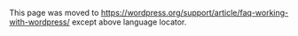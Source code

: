 {{Languages|
{{en|FAQ Working with WordPress}}
{{ja|FAQ Working with WordPress}}
{{zh-cn|使用 WordPress 的常见问题}}
{{zh-tw|使用WordPress的常見問題}}
}}

This page was moved to https://wordpress.org/support/article/faq-working-with-wordpress/ except above language locator.
<!--
[[FAQ|Back to FAQ]]

__TOC__

==Administration==
===Can my posts have URL instead of  /index.php?p=76?===
See:
* [[Using Permalinks]]

===How can I find out if I have mod_rewrite?===
To get information about your server, you can use the <tt>phpinfo()</tt> function:

1. Paste this into [[Glossary#Text editor|text editor]]

 <tt><?php phpinfo(); ?></tt>

2. Save as '''info.php'''
3. Upload to server. Visit in your browser (www.example.com/info.php)

The '''info.php''' file returns a page outlining the details of your PHP installation. You can see if [[Glossary#mod_rewrite| mod_rewrite]] is loaded. Under the '''apache''' header, look in the '''Loaded Modules''' section and see if mod_rewiite is listed.

===How do I change file and folder permissions?===
See:
* [[Changing File Permissions]]

===How long is the release cycle of WordPress?===
A major release of WordPress happens every 6 months or so. Suggest and vote on ideas for future releases at [https://wordpress.org/ideas/ the WordPress Extend Ideas site].

Also refer [[WordPress Versions]] for the chronologically listed versions of WordPress along with the Change Log information on new features and improvements in each version. There are the future releases and links to their respective milestones in the bug tracker.

===How do I turn on Permalinks, and what do I do about the errors?===
See:
* [[Using Permalinks]]

===What are Roles for and what permissions do different Roles have?===
See:
* [[Roles_and_Capabilities|Roles and Capabilities]]

===Does the ''644'' permissions on ''wp-config.php'' compromise the username and password to all other users on my shared server?===
This is a limitation of the way PHP is set up on your server. If you previously used Movable Type, Perl was probably set up with suexec so Movable Type executed as your user. In this case, PHP is running as the web server user, which is why it has to be at least 444. There is phpsuexec but it seems many hosts don’t use it.

However this is often not an issue on modern shared hosts because even though the file is “world" readable each account is set up with a "jailshell" which keeps people locked in their home directory, and PHP can be easily modified with an open_basedir restriction to keep people from writing PHP scripts to read your files. If you are really concerned, you should contact your host to see what measures they are taking.

===How do I redirect users back to my blog's main page after they login?===

By default, WordPress reroutes a registered user to the [[Administration Screens]] after they log into the blog. To change the page, there are WordPress Plugins that can handle the redirect, or you can set the Theme function to handle it. See [[Function_Reference/wp_login_url]].

===How do I change permissions for my files so I can edit them using the Theme Editor?===
See:
* [[Changing File Permissions]]

===How do I prevent my images from being hot-linked by another website?===
You can use your .htaccess file to protect images from being hot linked, or, in other words, being linked-to from other websites. This can be a drain on your bandwidth, because if someone links directly to the image on your site, then you lose the bandwidth.

===How do I backup and restore my WordPress database using phpMyadmin?=== 
See:
* [[Backing Up Your Database]] and [[Restoring Your Database From Backup]]

===How do I prevent comment flooding?===
Comment flooding is when a lot of comments (probably spam) are posted to your website in a very short duration of time. This is only one aspect of the broader problem of [[Comment Spam|comment spam]] in general, but it can quickly overwhelm a moderator's ability to manually delete the offending comments.

WordPress manages the worst floods automatically by default. Any commenters from the same IP or e-mail address (other than registered users with <tt>manage_options</tt> [[Roles and Capabilities#Capabilities|capabilities]]) that post within 15 seconds of their last comment gets their comment discarded. The time setting can be changed by a [https://wordpress.org/plugins/search.php?q=comment+flood number of plugins] that extend this functionality. You might also consider one of the many broader spam blocking plugins, such as [https://wordpress.org/plugins/akismet/ Akismet], or even turning your comment system over to [https://wordpress.org/plugins/disqus-comment-system/ Disqus].

You could also just change the time setting by inserting the following filter into <tt>functions.php</tt> of your current theme. Or you may create and install a very basic plugin and insert the following code:

<pre>
function dam_the_flood( $dam_it, $time_last, $time_new ) {
	if ( ($time_new - $time_last) < 300 ) // time interval is 300
		return true;                  // seconds
	return false;
}
add_filter('comment_flood_filter', 'dam_the_flood', 10, 3);
</pre>

[[Writing a Plugin|Creating plugins]] can be very easy, the above code actually has most of the work done for you.

===Why can't I delete the ''uncategorized'' Category?===
Deleting a category does not delete the posts in that category. Instead, posts that were only assigned to the deleted category are set to the ''uncategorized'' category. Also, '''all''' [[Pages|Pages]] are assigned the ''uncategorized'' Category.

The ''uncategorized'' category cannot be deleted, however you can specify your default categories for posts on the ''Settings'' - ''Writing'' screen of the [[Administration Screens]].

===Why is there no Page Template option when writing or editing a Page?===
If there is no Page Template option when writing or editing a [[Pages|Page]] it may because there is no [[Stepping Into Templates|template file]] with the proper structure.  For the Page Template box to be available to assign to a [[Pages|Page]] there must be a least one template file in your theme that has a structure at the beginning of the template file that looks like this:

<pre>
<?php
/*
Template Name: My Custom Page
*/
?>
</pre>

Create a new PHP file with any name under the theme directory and put above codes into the file. You will see the Page Template box appears that includes "My Custom Page" option in the Page Edit Screen. For more detail about Custom Page Template, refer [[Page Templates]].

===How can I have a static front page and posts display on a page as Web site top page?===

See:
*[[Creating a Static Front Page]]

This is the example Page Template if you want to display one latest post, instead of the Page content, on your static front page. 

<pre>
<?php
/*
Template Name: MyFront
*/
get_header(); ?>

	<div id="primary" class="content-area">
		<main id="main" class="site-main" role="main">

		<?php
		$args = array('posts_per_page' => 1, 'cat' => 1);
		$the_query = new WP_Query( $args );

		// The Loop
		while ( $the_query->have_posts() ) : $the_query->the_post();

				get_template_part( 'content', get_post_format() );

		// End the loop.
		endwhile;
		?>		

		</main>
	</div>

<?php get_footer(); ?>
</pre>

See also:
* [[Stepping Into Templates]]
* [http://wordpress.org/support/topic/237267 Forum thread showing this in action]

===How do I determine a Post, Page, Category, Tag, or User ID?===
Sometimes it is necessary to know the ID of a particular Post, Page, Category, Tag, or User.  To determine that ID, use one of these method:
:*Look in your browser status bar for the ID:
:# Visit the related list table screen in your Administration Screen. For instance in the case of Posts visit Posts->All Posts, for Pages visit Pages->All Pages, and for Categories visit Posts->Categories.
:# Now hover your mouse over the 'item' you need the ID. In the case of Pages, hover over that particular Page's title in the Title column and for Categories hover over the Categories Name in the Name column.  
:# Look at the status bar (at the bottom of your browser) and the you will find at the end of the line something like "post=123" or "tag_ID=67". In these cases, 123 is the Page ID, and 67 is the Category ID.
:*Install a plugin: 
:# Install and activate [https://wordpress.org/plugins/reveal-ids-for-wp-admin-25/ Reveal IDs for WP Admin] or [https://wordpress.org/plugins/showid-for-postpagecategorytagcomment/ ShowID for Post/Page/Category/Tag/Comment].
:# Find the ID displayed with each item.

== Configuration ==

===How can I change how the date and / or time is displayed?===
See:
* [[Formatting Date and Time]]

===How can I control comments people make?===
See:
* [[Comment Moderation]]

===What do the Discussion Options mean?===
See:
* [[Settings Discussion Screen|Discussion Screen]]

===How do I install plugins?===
See:
* [[Managing Plugins]]

===How can I change what appears between Categories when I post in more than one Category?===

In [[Twenty Fifteen]] theme, the post's multiple categories are displayed with commas between them. To configure the way the categories display, 
1. Create a [[Child Themes]] of [[Twenty Fifteen]] theme.
2. Copy <tt>twentyfifteen_entry_meta()</tt> function from parent's <tt>inc/template-tags.php</tt> to child theme's <tt>functions.php</tt>.
<pre>
function twentyfifteen_entry_meta() {
	if ( is_sticky() && is_home() && ! is_paged() ) {
		:
	}
}
</pre>
3. Replace ', ' in the argument of <tt>get_the_category_list</tt> call in <tt>twentyfifteen_entry_meta()</tt> function.
<pre>
$categories_list = get_the_category_list( _x( ', ', 'Used between list items, there is a space after the comma.', 'twentyfifteen' ) );
</pre>
If you change it by ' > ', ' &amp;bull; ' or ' | ' then you will see an arrow, a bullet or "pipe" (|) between the categories.
4. Activate the child theme.

===Why are all the comments being moderated?===
Go to the [[Administration_Screens#Settings|Settings]] > [[Administration_Screens#Discussion|Discussion]] screen and make sure that '''Comment must be manually approved''' is unchecked. With that option selected, all comments are sent to the moderation queue to await approval.  
Make sure that '''Hold a comment in the queue if it contains x or more links.''' is not blank and contains a number higher than zero.  If this value is blank or zero, all comments containing links will be moderated.  
If the option mentioned above is unchecked, the link moderation value is higher than zero, and you still have this problem, your [[Spam Words]] list probably has blank lines, punctuation marks, or single letters between the information in the list.  There should be spaces between the listed items or each item must be on its own line. If you have done this, then upgrade the comment spam plugins you have installed. If this continues to be a problem, deactivate the comment spam plugins one by one to determine the culprit and contact the plugin author for help.

===How do I disable comments?===
First, uncheck '''Allow people to post comments on new articles''' on the [[Administration_Screens#Settings|Settings]] > [[Administration_Screens#Discussion|Discussion]] screen. This will only disable comments on ''future posts''. 
Next, to completely disable comments, you will have to edit each past post and uncheck '''Allow Comments''' from the [[Writing Posts|Edit Post]] screen. Use Bulk Edit to disable multiple posts at once.
# In the [[Posts_Screen]], check the checkbox in the Table's title to select all Posts in a given table.
# From Bulk Actions box, select Edit and click Apply.
# In the Bulk Edit Screen, select Do not allow option from Comments box
# Click Update.
[[Image:posts-bulk-edit-screen.jpg|640px||Posts Bulk Edit Screen]]

Alternatively, you could run below MySQL query from the command line on a shell account or using [[phpMyAdmin]], or through a [[wp-cli]] `wp db query`:
<pre>
UPDATE wp_posts SET comment_status = 'closed';
</pre>

If your goal is to permanently remove comments, then follow the next steps. This is the example of [[Twenty Fifteen]] theme customization.
1. Create a [[Child Themes]] of [[Twenty Fifteen]] theme.
2. Copy <tt>twentyfifteen_entry_meta()</tt> function from parent's <tt>inc/template-tags.php</tt> to child theme's <tt>functions.php</tt>.
3. Comment out the if block that contains <tt>comments-link</tt>.
<pre>
function twentyfifteen_entry_meta() {
	if ( is_sticky() && is_home() && ! is_paged() ) {
		:
	}

	// if ( ! is_single() && ! post_password_required() && ( comments_open() || get_comments_number() ) ) {
	// 	echo '<span class="comments-link">';
	// 	/* translators: %s: post title */
	// 	comments_popup_link( sprintf( __( 'Leave a comment<span class="screen-reader-text"> on %s</span>', 'twentyfifteen' ), get_the_title() ) );
	// 	echo '</span>';
	// }
}
</pre>
It removes the number of comments or "Leave a comment" message from bottom of each post.
4. Newly create <tt>comments.php</tt> under the Child Theme's directory without any contents. It removes the comment area of exsiting posts.
5. Activate the Child Teheme.

===How do I disable trackbacks and pingbacks?===
First, uncheck '''Allow link notifications from other blogs (pingbacks and trackbacks) on new articles''' on the [[Administration_Screens#Settings|Settings]] > [[Administration_Screens#Discussion|Discussion]] screen. This will only disable trackbacks and pingbacks on ''future posts''. 
Next, to completely disable trackbacks and pingbacks, you will have to edit each past post and uncheck '''Allow trackbacks and pingbacks on this page''' from the [[Writing Posts|Edit Post]] screen. Use Bulk Edit to disable multiple posts at once. See also above image.
# In the [[Posts_Screen]], check the checkbox in the Table's title to select all Posts in a given table.
# From Bulk Actions box, select Edit and click Apply.
# In the Bulk Edit Screen, select Do not allow option from Pings box.
# Click Update.
Alternatively, you could run this MySQL query from the command line on a shell account or using [[phpMyAdmin]], or through a [[wp-cli]] `wp db query`:
<pre>
UPDATE wp_posts SET ping_status = 'closed';
</pre>

===How do I change the ''site admin'' name?===
To change your Admin Name, in the [[Administration_Screens|Administration Screens]], choose the '''Users->Your Profile''' menu.  Make your changes there. However, you are not able to change the username from within the Administration screen. In order to do this you must directly edit the MySQL database, however this is not recommended as your username is not often seen by other users.

See:
* [[Users Your Profile Screen]]

===How do I find the absolute path I need for uploading images?===
1. Open the below page from your Browser
<pre>http://(site URL)/wp-admin/options/php</pre>
2. Refer <tt>upload_url_path</tt> option value.
If the value is blank, then the directory <tt>wp-content/upload</tt> is the default destination to save.

===Which files do I change to alter the way my blog looks?===
See:
* [[Theme Development]]


===Can I have popup comments?===
'''Note:''' This popup comments is the old function and <tt>comments-popup.php</tt> is provided only for the backwards compatibility with old themes and will be removed in a future version. You also have to modify many appearances of it to suit the other pages. You should consider to customize the exisiting comment design with CSS.

How to enable popup comments function and where is theme dependent. For your main page's comments links, converting them to a popup style is typically just a matter of adding the function call <tt>comments_popup_script()</tt> to your headers.php template <tt><head></tt> section.

The best place to add it is just above the <tt>wp_head()</tt> call that should be right at the end of the <tt><head></tt> section.
<pre>
<?php comments_popup_script() ?>
<?php wp_head(); ?>
</head>
</pre>

You will also need the <tt>comments-popup.php</tt> template in your theme directory. In WordPress [[Version 4.3]], copy it from the <tt>(your WordpPress root)/wp-includes/theme-compat</tt> directory. Or copy the zip file from [https://wordpress.org/download/release-archive/ release archive] and extract it. For example, [[Version 2.7]] includes the file under the <tt>wp-content/themes/default</tt> directory.

When you copied <tt>comments-popup.php</tt> from the <tt>(your wordpress root)/wp-includes/theme-compat</tt>, you have to comment out <tt>_deprecated_file()</tt> fucntion call at the beginning of the file.
<pre>
// _deprecated_file( sprintf( __( 'Theme without %1$s' ), basename(__FILE__) ), '3.0', null, sprintf( __('Please include a %1$s template in your theme.'), basename(__FILE__) ) );
?>
</pre>

If you want popup links on the single page as well, you'll need to locate the <tt>comments_template()</tt> call for the current comments, usually on the <tt>single.php</tt> template. Comment that call out and insert <tt>comments_popup_link();</tt> right above it.
<pre>
<?php comments_popup_link(); ?>
<?php /* php comments_template( '', true ); */ ?>
</pre>


===How do I upload images?===
See:
[[Inserting Media into Posts and Pages]]


===Can I change the "Error establishing database connection" message to something more descriptive?===
Just simply create a file to reside at ''wp-content/db-error.php'', and in that file put the message you want displayed to users when WordPress determines the database connection is not available.  That file will be used in place of "Error establishing database connection" message.  You could even use the ''db-error.php'' to redirect users elsewhere.  Here's an example for ''db-error.php'':

<pre>
<?php
  echo '<h2> This site is currently experiencing a problem with the database server.</h2>  Press your browser Reload button to try again!';
?>
</pre>

== Modifying ==

===Can I change the Smilies?===
See:
* [[Using Smilies]]

===How do I edit files?===
See:
* [[Editing Files]]

===What is ''The Loop''?===
See:
* [[The Loop]] and [[The Loop in Action]]

===How can I change the URL-structure for my posts?===
See:
* [[Using Permalinks]]

===How can I change URL-structure for my posts on a Windows server?===
See:
* [[Using_Permalinks#Using_Permalinks_Without_mod_rewrite|Using Permalinks Without mod rewrite]]

===How do I use WordPress Template Tags to change what is displayed on the blog?===
See:
* [[Template Tags]]

===How do I get ''All'' links to open in a new window?===
Put this inside the <tt><head></tt> section of your Theme's [[Theme_Development#Template_Files|template header.php]] file:
 <tt><base target="_blank" /></tt>

See:
* [[Using Themes]]
* [http://www.w3schools.com/tags/tag_base.asp W3 Schools base tag explanation]

===How can I add an image to my RSS feed?===
See:
* [http://wordlog.com/archives/2004/08/01/add-an-image-to-your-rss-20-field/ Add an image to your RSS 2.0 feed at wordlog.com]

===If I turn off comments, it says "Comments Off" on the weblog. so how do I remove that?===
Depending on your theme, some other message of similar intent may be displayed. The specifics of how to remove this message is theme dependent. You should be able to find the offending text in your theme's <tt>comments.php</tt> file. If it's displayed by a PHP function, comment out the function with slash-asterisks '<tt>/*</tt>' and '<tt>*/</tt>' <em>(without quotes)</em> on either end of the function:
<pre><?php /* _e( 'Comments are closed.' , 'twentytwelve' ); */ ?></pre>

If it's simply HTML, comment out the enclosing HTML tags by adding '<tt>&lt;!-- </tt>' and '<tt> --&gt;</tt>' <em>(not including the quotes, note the space after the first and before the last comment symbols)</em>:
<pre><p class="nocomments">Comments are closed.</p> </pre>

If you decide later to restore the message, you can simply remove the comment symbols.

===How do I change what is shown when I password protect a post?===
Hook the filters '<tt>the_title</tt>' and '<tt>the_password_form</tt>'. Your filter function is passed exactly what the filter names imply. Use the <tt>str_replace()</tt> function to search out the offending text and replace it with your preference (or nothing).
Note the '<tt>the_title</tt>' filter fires for every single title, not just password protected posts, so you need to use the existence of the <tt>post_password</tt> property to know whether to apply the string replace function or not. 
Some themes may also have additional locations where content needs to be canged. Next example works with [[Twenty Fifteen]] Theme.

<pre>
add_filter('the_title', 'replace_protected', 10, 2);
function replace_protected( $title, $id ) {
	$post = get_post( $id );
	if ( ! empty( $post->post_password ) ) {
		$title = str_replace('Protected:', 'Hidden:', $title);
	}
	return $title;
}
add_filter('the_password_form', 'replace_message');
function replace_message( $form ) {
	return str_replace('This post is password protected. To view it please enter your password below:',
		'Enter you password below to see the surprise:', $form);
}
</pre>

===How can I allow certain HTML tags in my comments?===
Use a custom filter in your themes <tt>functions.php</tt> or plugin [http://davidebenini.it/2010/04/29/how-to-allow-tags-in-wordpress-comments-unobtrusively/ as explained here]:

<pre>
add_filter('preprocess_comment','fa_allow_tags_in_comments');
 
function fa_allow_tags_in_comments($data) {
	global $allowedtags; 
	$allowedtags['span'] = array('style'=>array());
	$allowedtags['p'] = array();   
	return $data;
}
</pre>

===How can I add advanced search ability to WordPress?===
See:
*[http://weblogtoolscollection.com/archives/2004/06/07/advanced-contextual-search-for-wordpress/ Advanced Contextual Search for Wordpress at Weblog Tools Collection]

==Posts==

===How do I upload an image and display it in a post?===
* [[Inserting Media into Posts and Pages]]

===What is pingback?===
See:
* [[Introduction_to_Blogging#Pingbacks|Introduction to Blogging, Pingbacks]]

===What is trackback?===
See:
* [[Introduction_to_Blogging#Trackbacks|Introduction to Blogging, Trackbacks]]

===Where is the permalink to my post?===
See:
* [[Linking Posts Pages and Categories|Linking Posts, Pages, and Categories]]

===Can I use desktop blogging software?===
See:
*[[Weblog Client]]

===Can I blog by email?===
See:
*[[Post to your blog using email]]

== Spam, Spammers, Comments ==
===What can I do to stop comment spam?===
See:
* [[Combating Comment Spam]]

===More Information on Comment Spam===
See:
* [[Comment Spam]]

===What Spam words do I need?===
See:
* [[Spam Words]]

== Importing and Exporting ==
===How do I Import a WordPress WXR file when it says it is too large to import?===
If a WordPress WXR file, an XML file exported from WordPress, is too large to import, there are several things you might try to overcome that limit.

* Edit ''php.ini'''. Some hosts may not allow this settings.
<pre>
memory_limit = 300M
post_max_size = 200M
upload_max_filesize = 100M
max_execution_time = 600
</pre>
:* memory_limit: Maximum amount of memory in bytes that a PHP script is allowed to allocate.
:* post_max_size: Maximum size of post data allowed.
:* upload_max_filesize: Maximum size of an uploaded file.
:* max_execution_time: Maximum time in seconds a PHP script is allowed to run before it is terminated by the parser.
'''Note:''' memory_limit should be larger than post_max_size, and post_max_size must be larger than upload_max_filesize.

* Edit ''.htaccess''. Some hosts may not allow this settings.
<pre>
php_value memory_limit 300M
php_value post_max_size 200M
php_value upload_max_filesize 100M
</pre>

* Edit ''wp-config.php''
<pre>
define('WP_MEMORY_LIMIT', '64MB');
</pre>
See also [[Editing_wp-config.php#Increasing_memory_allocated_to_PHP|Increasing memory allocated to PHP]].

* In multisite environment, configure following settings
:# From Network Admin dashboard, select Settings > Network Settings and increase the values of 'Site upload space' and 'Max upload file size'.
:# From Network Admin dashboard, select Sites > All Sites and click Edit menu under your site. Click Settings tab and incease the value of 'Site Upload Space Quota' or leave it blank for network default

* GZip the file. On some hosting services, a gzipped file can be automatically expanded in the background, without WordPress ever knowing the difference. This can allow you to make the file small enough to be fit into the maximum upload size constraints.
:# On Windows, use 7Zip to create a gz archive out of the WXR file.
:# On Linux, use the gzip command line.
:# Make sure that the resulting file has the file extension of ".gz" before uploading it, as this is often necessary.
:# This is not guaranteed to work, as it highly depends on the hosting configuration. If this fails, then try another method instead.

*Break the WordPress WXR file into smaller pieces by separating the data between posts and pasting the header/footer into each file.
:: 1. Always have the header
<pre>
<rss version="2.0"
	xmlns:excerpt="http://wordpress.org/export/1.2/excerpt/"
	xmlns:content="http://purl.org/rss/1.0/modules/content/"
	xmlns:wfw="http://wellformedweb.org/CommentAPI/"
	xmlns:dc="http://purl.org/dc/elements/1.1/"
	xmlns:wp="http://wordpress.org/export/1.2/"
>
<channel>
including all info like category, tags, etc to just before the first  <item>
</pre>
:: 2. Always have the footer
<pre>
</channel>
</rss>
</pre>

:: 3.  In between, add the posts start with ''<item>'' end with ''</item>'' and check to see whether the XML file you're creating is less than or equal to 2MB. You'll get the hang of it.

:: 4. As always, before importing the new XML's, backup the database of the blog you are importing the XML files to and might as well export XML file of that blog as well for good measure.

See:
* [[Importing Content]]
* [[Editing_wp-config.php#Increasing_memory_allocated_to_PHP|Editing wp-config.php]]
* [http://wordpress.org/support/topic/367059 Forum discussion on program that helps with splitting the file into pieces]

WXR Splitter Utilities:
* [http://bit.ly/b5NhEH WordPress WXR File Splitter utility for Windows]
* [http://suhastech.com/wordpress-wxr-xmlfile-splitter-for-mac-os-x/ WordPress WXR File Splitter utility for Mac OS X]

===How do I import links (blogroll) from another WordPress blog?===
See:
* [[Importing Content]]

[[FAQ|Back to FAQ]]

[[Category:Getting Started]]
[[Category:Troubleshooting]]
[[Category:WordPress Help]]
-->
